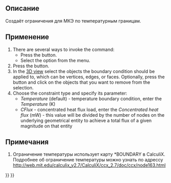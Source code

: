 <languages/>

{{Docnav/ru
|[[FEM_ConstraintHeatflux/ru|Constraint heatflux]]
|[[FEM_ConstraintBodyHeatSource/ru|Constraint body heat source]]
|[[FEM_Workbench/ru|FEM]]
|IconL=FEM_ConstraintHeatflux.svg
|IconR=FEM_ConstraintBodyHeatSource.svg
|IconC=Workbench_FEM.svg
}}

<div class="mw-translate-fuzzy">
{{GuiCommand/ru
|Name=FEM ConstraintTemperature
|Name/ru=FEM ConstraintTemperature
|MenuLocation=Model → Thermal Constraints → Constraint temperature
|Workbenches=[[FEM_Workbench/ru|FEM]]
|Shortcut=
|SeeAlso=[[FEM_tutorial/ru|FEM tutorial]]
}}
</div>

<span id="Description"></span>
==Описание==

<div class="mw-translate-fuzzy">
Создаёт ограничения для МКЭ по температурным границам.
</div>

<span id="Usage"></span>
==Применение==

# There are several ways to invoke the command:
#* Press the {{Button|[[Image:FEM_ConstraintTemperature.svg|16px]] [[FEM_ConstraintTemperature|Temperature boundary condition]]}} button.
#* Select the {{MenuCommand|Model → Thermal boundary conditions and loads → [[Image:FEM_ConstraintTemperature.svg|16px]] Temperature boundary condition}} option from the menu.
# Press the {{Button|Add}} button.
# In the [[3D_view|3D view]] select the objects the boundary condition should be applied to, which can be vertices, edges, or faces. Optionally, press the {{Button|Remove}} button and click on the objects that you want to remove from the selection.
# Choose the constraint type and specify its parameter:
#* ''Temperature'' (default) - temperature boundary condition, enter the ''Temperature'' (K)
#* ''CFlux'' - concentrated heat flux load, enter the ''Concentrated heat flux'' (mW) - this value will be divided by the number of nodes on the underlying geometrical entity to achieve a total flux of a given magnitude on that entity

<span id="Notes"></span>
==Примечания==

<div class="mw-translate-fuzzy">
#Ограничение температуры использует карту *BOUNDARY в CalculiX. Подробнее об ограничение температуры можно узнать по адрессу http://web.mit.edu/calculix_v2.7/CalculiX/ccx_2.7/doc/ccx/node163.html
</div>


{{Docnav/ru
|[[FEM_ConstraintHeatflux/ru|Constraint heatflux]]
|[[FEM_ConstraintBodyHeatSource/ru|Constraint body heat source]]
|[[FEM_Workbench/ru|FEM]]
|IconL=FEM_ConstraintHeatflux.svg
|IconR=FEM_ConstraintBodyHeatSource.svg
|IconC=Workbench_FEM.svg
}}

{{FEM Tools navi{{#translation:}}}}
{{Userdocnavi{{#translation:}}}}